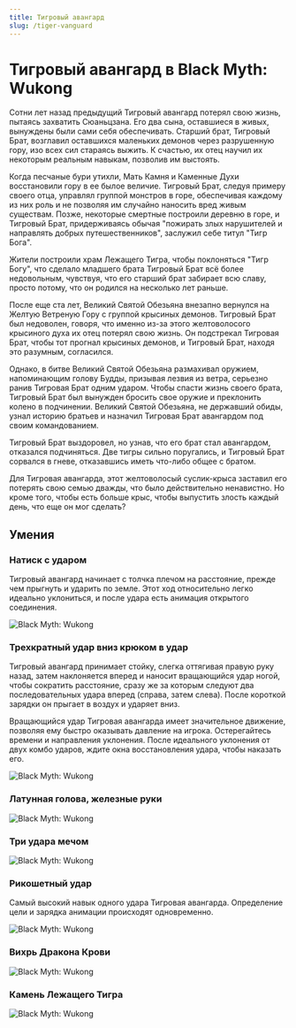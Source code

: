 ```yaml
---
title: Тигровый авангард
slug: /tiger-vanguard
---
```


# Тигровый авангард в Black Myth: Wukong

Сотни лет назад предыдущий Тигровый авангард потерял свою жизнь, пытаясь захватить Сюаньцзана. Его два сына, оставшиеся в живых, вынуждены были сами себя обеспечивать. Старший брат, Тигровый Брат, возглавил оставшихся маленьких демонов через разрушенную гору, изо всех сил стараясь выжить. К счастью, их отец научил их некоторым реальным навыкам, позволив им выстоять.

Когда песчаные бури утихли, Мать Камня и Каменные Духи восстановили гору в ее былое величие. Тигровый Брат, следуя примеру своего отца, управлял группой монстров в горе, обеспечивая каждому из них роль и не позволяя им случайно наносить вред живым существам. Позже, некоторые смертные построили деревню в горе, и Тигровый Брат, придерживаясь обычая "пожирать злых нарушителей и направлять добрых путешественников", заслужил себе титул "Тигр Бога".

Жители построили храм Лежащего Тигра, чтобы поклоняться "Тигр Богу", что сделало младшего брата Тигровый Брат всё более недовольным, чувствуя, что его старший брат забирает всю славу, просто потому, что он родился на несколько лет раньше.

После еще ста лет, Великий Святой Обезьяна внезапно вернулся на Желтую Ветреную Гору с группой крысиных демонов. Тигровый Брат был недоволен, говоря, что именно из-за этого желтоволосого крысиного духа их отец потерял свою жизнь. Он подстрекал Тигровая Брат, чтобы тот прогнал крысиных демонов, и Тигровый Брат, находя это разумным, согласился.

Однако, в битве Великий Святой Обезьяна размахивал оружием, напоминающим голову Будды, призывая лезвия из ветра, серьезно ранив Тигровая Брат одним ударом. Чтобы спасти жизнь своего брата, Тигровый Брат был вынужден бросить свое оружие и преклонить колено в подчинении. Великий Святой Обезьяна, не державший обиды, узнал историю братьев и назначил Тигровая Брат авангардом под своим командованием.

Тигровый Брат выздоровел, но узнав, что его брат стал авангардом, отказался подчиняться. Две тигры сильно поругались, и Тигровый Брат сорвался в гневе, отказавшись иметь что-либо общее с братом.

Для Тигровая авангарда, этот желтоволосый суслик-крыса заставил его потерять свою семью дважды, что было действительно ненавистно. Но кроме того, чтобы есть больше крыс, чтобы выпустить злость каждый день, что еще он мог сделать?

## Умения

### Натиск с ударом

Тигровый авангард начинает с толчка плечом на расстояние, прежде чем прыгнуть и ударить по земле. Этот ход относительно легко идеально уклониться, и после удара есть анимация открытого соединения.

<img src="https://image.informedainews.com/tv1.gif" alt="Black Myth: Wukong"/>

### Трехкратный удар вниз крюком в удар

Тигровый авангард принимает стойку, слегка оттягивая правую руку назад, затем наклоняется вперед и наносит вращающийся удар ногой, чтобы сократить расстояние, сразу же за которым следуют два последовательных удара вперед (справа, затем слева). После короткой зарядки он прыгает в воздух и ударяет вниз.

Вращающийся удар Тигровая авангарда имеет значительное движение, позволяя ему быстро оказывать давление на игрока. Остерегайтесь времени и направления уклонения. После идеального уклонения от двух комбо ударов, ждите окна восстановления удара, чтобы наказать его.

<img src="https://image.informedainews.com/tv2.gif" alt="Black Myth: Wukong"/>

### Латунная голова, железные руки

<img src="https://image.informedainews.com/tv3.gif" alt="Black Myth: Wukong"/>

### Три удара мечом

<img src="https://image.informedainews.com/tv4.gif" alt="Black Myth: Wukong"/>

### Рикошетный удар

Самый высокий навык одного удара Тигровая авангарда. Определение цели и зарядка анимации происходят одновременно.

<img src="https://image.informedainews.com/tv5.gif" alt="Black Myth: Wukong"/>

### Вихрь Дракона Крови

<img src="https://image.informedainews.com/tv6.gif" alt="Black Myth: Wukong"/>

### Камень Лежащего Тигра

<img src="https://image.informedainews.com/tv7.gif" alt="Black Myth: Wukong"/>